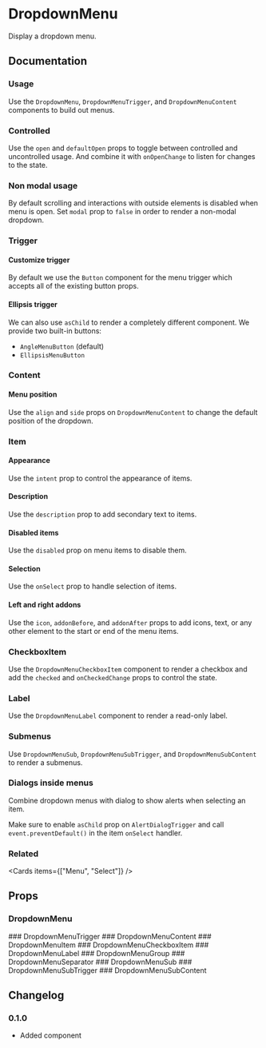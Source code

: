 
# DropdownMenu

Display a dropdown menu.

<Links component="dropdown-menu" />

## Documentation

### Usage

Use the `DropdownMenu`, `DropdownMenuTrigger`, and `DropdownMenuContent` components to build out menus.

<Demo component="dropdown-menu/usage" />

### Controlled

Use the `open` and `defaultOpen` props to toggle between controlled and uncontrolled usage. And combine it with `onOpenChange` to listen for changes to the state.

<Demo component="dropdown-menu/controlled-usage" meta="{18,26-27}" />

### Non modal usage

By default scrolling and interactions with outside elements is disabled when menu is open. Set `modal` prop to `false` in order to render a non-modal dropdown.

<Demo component="dropdown-menu/modal-usage" meta="/modal={false}/" />

### Trigger

#### Customize trigger

By default we use the `Button` component for the menu trigger which accepts all of the existing button props.

<Demo component="dropdown-menu/trigger-usage" meta="{15-17}" />

#### Ellipsis trigger

We can also use `asChild` to render a completely different component. We provide two built-in buttons:

- `AngleMenuButton` (default)
- `EllipsisMenuButton`

<Demo component="dropdown-menu/ellipsis-trigger-usage" meta="{15-17}" />

### Content

#### Menu position

Use the `align` and `side` props on `DropdownMenuContent` to change the default position of the dropdown.

<Demo
  component="dropdown-menu/position-usage"
  meta="/align={align}/ /side={side}/"
/>

### Item

#### Appearance

Use the `intent` prop to control the appearance of items.

<Demo meta='/intent="danger"/' component="dropdown-menu/appearance-usage" />

#### Description

Use the `description` prop to add secondary text to items.

<Demo meta="/description/" component="dropdown-menu/description-usage" />

#### Disabled items

Use the `disabled` prop on menu items to disable them.

<Demo meta="/disabled/" component="dropdown-menu/disabled-usage" />

#### Selection

Use the `onSelect` prop to handle selection of items.

<Demo component="dropdown-menu/select-usage" meta="{28,35}" />

#### Left and right addons

Use the `icon`, `addonBefore`, and `addonAfter` props to add icons, text, or any other element to the start or end of the menu items.

<Demo component="dropdown-menu/addon-usage" meta="{20-24,25,32-36,37}" />

### CheckboxItem

Use the `DropdownMenuCheckboxItem` component to render a checkbox and add the `checked` and `onCheckedChange` props to control the state.

<Demo component="dropdown-menu/checkbox-usage" />

### Label

Use the `DropdownMenuLabel` component to render a read-only label.

<Demo component="dropdown-menu/usage" meta="{5,17}" />

### Submenus

Use `DropdownMenuSub`, `DropdownMenuSubTrigger`, and `DropdownMenuSubContent` to render a submenus.

<Demo component="dropdown-menu/nested-usage" meta="{9-11,22-29}" />

### Dialogs inside menus

Combine dropdown menus with dialog to show alerts when selecting an item.

Make sure to enable `asChild` prop on `AlertDialogTrigger` and call `event.preventDefault()` in the item `onSelect` handler.

<Demo component="dropdown-menu/alert-dialog-usage" meta="{27,31}" />

### Related

<Cards items={["Menu", "Select"]} />

## Props

### DropdownMenu

<PropsTable component="DropdownMenu" />
### DropdownMenuTrigger
<PropsTable component="DropdownMenuTrigger" />
### DropdownMenuContent
<PropsTable component="DropdownMenuContent" />
### DropdownMenuItem
<PropsTable component="DropdownMenuItem" />
### DropdownMenuCheckboxItem
<PropsTable component="DropdownMenuCheckboxItem" />
### DropdownMenuLabel
<PropsTable component="DropdownMenuLabel" />
### DropdownMenuGroup
<PropsTable component="DropdownMenuGroup" />
### DropdownMenuSeparator
<PropsTable component="DropdownMenuSeparator" />
### DropdownMenuSub
<PropsTable component="DropdownMenuSub" />
### DropdownMenuSubTrigger
<PropsTable component="DropdownMenuSubTrigger" />
### DropdownMenuSubContent
<PropsTable component="DropdownMenuSubContent" />

## Changelog

### 0.1.0

- Added component
